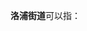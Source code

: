 '''洛浦街道'''可以指：
{{PRC admin/disambig|41/03/02/007/000|44/01/13/013/000}}
{{disambig|cat=四字乡级行政区划消歧义}}